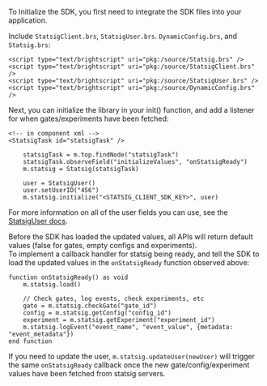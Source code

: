 To Initialize the SDK, you first need to integrate the SDK files into your application.

Include `StatsigClient.brs`, `StatsigUser.brs`. `DynamicConfig.brs`, and `Statsig.brs`:

```
<script type="text/brightscript" uri="pkg:/source/Statsig.brs" />
<script type="text/brightscript" uri="pkg:/source/StatsigClient.brs" />
<script type="text/brightscript" uri="pkg:/source/StatsigUser.brs" />
<script type="text/brightscript" uri="pkg:/source/DynamicConfig.brs" />
```

Next, you can initialize the library in your init() function, and add a listener for when gates/experiments have been fetched:

```
<!-- in component xml -->
<StatsigTask id="statsigTask" />
```

```
    statsigTask = m.top.findNode("statsigTask")
    statsigTask.observeField("initializeValues", "onStatsigReady")
    m.statsig = Statsig(statsigTask)

    user = StatsigUser()
    user.setUserID("456")
    m.statsig.initialize("<STATSIG_CLIENT_SDK_KEY>", user)
```

For more information on all of the user fields you can use, see the [StatsigUser docs](/client/concepts/user).

Before the SDK has loaded the updated values, all APIs will return default values (false for gates, empty configs and experiments).  
To implement a callback handler for statsig being ready, and tell the SDK to load the updated values in the `onStatsigReady` function observed above:

```
function onStatsigReady() as void
    m.statsig.load()

    // Check gates, log events, check experiments, etc
    gate = m.statsig.checkGate("gate_id")
    config = m.statsig.getConfig("config_id")
    experiment = m.statsig.getExperiment("experiment_id")
    m.statsig.logEvent("event_name", "event_value", {metadata: "event_metadata"})
end function
```

If you need to update the user, `m.statsig.updateUser(newUser)` will trigger the same `onStatsigReady` callback once the new gate/config/experiment values have been fetched from statsig servers.

